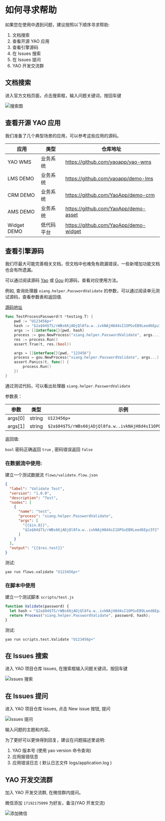 # 如何寻求帮助

如果您在使用中遇到问题，建议按照以下顺序寻求帮助:

1. 文档搜索
2. 查看开源 YAO 应用
3. 查看引擎源码
4. 在 Issues 搜索
5. 在 Issues 提问
6. YAO 开发交流群

## 文档搜索

进入官方文档页面，点击搜索框，输入问题关键词，按回车键

![搜索图](https://release-sv-1252011659.cos.na-siliconvalley.myqcloud.com/docs/%E5%9F%BA%E7%A1%80/search.png)

## 查看开源 YAO 应用

我们准备了几个典型场景的应用，可以参考这些应用的源码。

| 应用        | 类型       | 仓库地址                              |
| ----------- | ---------- | ------------------------------------- |
| YAO WMS     | 业务系统   | https://github.com/yaoapp/yao-wms     |
| LMS DEMO    | 业务系统   | https://github.com/yaoapp/demo-lms    |
| CRM DEMO    | 业务系统   | https://github.com/YaoApp/demo-crm    |
| AMS DEMO    | 业务系统   | https://github.com/YaoApp/demo-asset  |
| Widget DEMO | 低代码平台 | https://github.com/YaoApp/demo-widget |

## 查看引擎源码

我们尽最大可能完善相关文档，但文档中也难免有疏漏错误，一些新增加功能文档也会有所遗漏。

可以通过阅读源码 [Yao](https://github.com/YaoApp/yao) 或 [Gou](https://github.com/YaoApp/gou) 的源码，查看对应使用方法。

例如, 查询处理器 `xiang.helper.PasswordValidate` 的参数，可以通过阅读单元测试源码，查看参数表和返回值.

[源码地址](https://github.com/YaoApp/yao/blob/main/helper/password_test.go)

```go
func TestProcessPassword(t *testing.T) {
	pwd := "U123456p+"
	hash := "$2a$04$TS/rWBs66jADjQl8fa.w..ivkNAjH8d4sI1OPGvEB9Leed6EpzIF2"
	args := []interface{}{pwd, hash}
	process := gou.NewProcess("xiang.helper.PasswordValidate", args...)
	res := process.Run()
	assert.True(t, res.(bool))

	args = []interface{}{pwd, "123456"}
	process = gou.NewProcess("xiang.helper.PasswordValidate", args...)
	assert.Panics(t, func() {
		process.Run()
	})
}
```

通过测试代码，可以看出处理器 `xiang.helper.PasswordValidate`

参数表：

| 参数    | 类型   | 示例                                                           |
| ------- | ------ | -------------------------------------------------------------- |
| args[0] | string | `U123456p+`                                                    |
| args[1] | string | `$2a$04$TS/rWBs66jADjQl8fa.w..ivkNAjH8d4sI1OPGvEB9Leed6EpzIF2` |

返回值:

`bool` 密码正确返回 `true` , 密码错误返回 `false`

### 在数据流中使用:

建立一个测试数据流 `flows/validate.flow.json`

```json
{
  "label": "Validate Test",
  "version": "1.0.0",
  "description": "Test",
  "nodes": [
    {
      "name": "test",
      "process": "xiang.helper.PasswordValidate",
      "args": [
        "{{$in.0}}",
        "$2a$04$TS/rWBs66jADjQl8fa.w..ivkNAjH8d4sI1OPGvEB9Leed6EpzIF2"
      ]
    }
  ],
  "output": "{{$res.test}}"
}
```

测试:

```bash
yao run flows.validate "U123456p+"
```

### 在脚本中使用

建立一个测试脚本 `scripts/test.js`

```javascript
function Validate(password) {
  let hash = "$2a$04$TS/rWBs66jADjQl8fa.w..ivkNAjH8d4sI1OPGvEB9Leed6EpzIF2";
  return Process("xiang.helper.PasswordValidate", password, hash);
}
```

测试:

```bash
yao run scripts.test.Validate "U123456p+"
```

## 在 Issues 搜索

进入 YAO 项目仓库 Issues, 在搜索框输入问题关键词，按回车键

![Issues 搜索](https://release-sv-1252011659.cos.na-siliconvalley.myqcloud.com/docs/%E5%9F%BA%E7%A1%80/Issues-search.png)

## 在 Issues 提问

进入 YAO 项目仓库 Issues, 点击 New issue 按钮, 提问

![Issues 提问](https://release-sv-1252011659.cos.na-siliconvalley.myqcloud.com/docs/%E5%9F%BA%E7%A1%80/Issues-new.png)

输入问题的主题和内容。

为了更好可以更快得到回复，建议在问题描述里说明:

1. YAO 版本号 (使用 yao version 命令查询)
2. 应用报错信息
3. 应用错误日志 ( 默认日志文件 logs/application.log )

## YAO 开发交流群

加入 YAO 开发交流群, 在微信群内提问。

微信添加 `17192175099` 为好友，备注(YAO 开发交流)

![添加微信](https://raw.githubusercontent.com/YaoApp/yao/main/docs/wechat.jpg)

<Div style={{ display: "flex", justifyContent: "space-between" }}>
  <Link type="prev" title="YAO编程基础" link="基础/YAO编程基础"></Link>
  <Link type="next" title="YAO命令" link="基础/YAO命令"></Link>
</Div>

